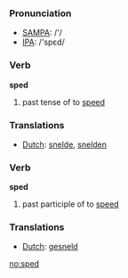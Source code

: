 === Pronunciation ===
*[[w:SAMPA|SAMPA]]: /'/
*[[w:IPA|IPA]]: /'spεd/

=== Verb ===

'''sped'''

# past tense of to [[speed]]

=== Translations ===
*[[Dutch]]: [[snelde]], [[snelden]]

=== Verb ===

'''sped'''

# past participle of to [[speed]]

=== Translations ===
*[[Dutch]]: [[gesneld]]

[[no:sped]]